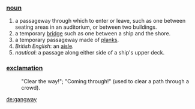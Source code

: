 ===[[noun]]===
#a passageway through which to enter or leave, such as one between seating areas in an auditorium, or between two buildings.
#a temporary [[bridge]] such as one between a ship and the shore. 
#a temporary passageway made of [[plank]]s.
#''British English'': an [[aisle]].
#''nautical'': a passage along either side of a ship's upper deck.
===[[exclamation]]===
:"Clear the way!";  "Coming through!" (used to clear a path through a crowd).

[[de:gangway]]